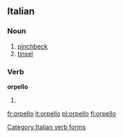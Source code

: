 {{also|orpellò}}
==Italian==

===Noun===
{{it-noun|orpell|m|o|i}}

# [[pinchbeck]]
# [[tinsel]]

===Verb===
'''orpello'''

# {{conjugation of|orpellare||1|s|pres|ind|lang=it}}

[[Category:Italian verb forms]]

[[fr:orpello]]
[[it:orpello]]
[[pl:orpello]]
[[fi:orpello]]